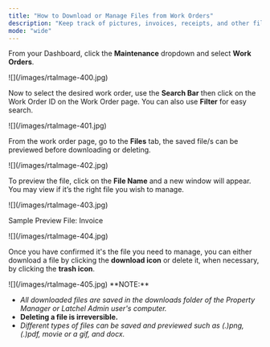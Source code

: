 ```yaml
---
title: "How to Download or Manage Files from Work Orders"
description: "Keep track of pictures, invoices, receipts, and other files from a work order. Here's how you can download or manage files from a work order."
mode: "wide"
---
```


From your Dashboard, click the **Maintenance** dropdown and select **Work Orders**.

<Frame>
  ![](/images/rtaImage-400.jpg)
</Frame>

Now to select the desired work order, use the **Search Bar** then click on the Work Order ID on the Work Order page. You can also use **Filter** for easy search. 

<Frame>
  ![](/images/rtaImage-401.jpg)
</Frame>

From the work order page, go to the **Files** tab, the saved file/s can be previewed before downloading or deleting. 

<Frame>
  ![](/images/rtaImage-402.jpg)
</Frame>

To preview the file, click on the **File Name** and a new window will appear. You may view if it’s the right file you wish to manage. 

<Frame>
  ![](/images/rtaImage-403.jpg)
</Frame>

Sample Preview File: Invoice

<Frame>
  ![](/images/rtaImage-404.jpg)
</Frame>

Once you have confirmed it's the file you need to manage, you can either download a file by clicking the **download icon** or delete it, when necessary, by clicking the **trash icon**.

<Frame>
  ![](/images/rtaImage-405.jpg)
</Frame>

<Info>
  **NOTE:**

  - _All downloaded files are saved in the downloads folder of the Property Manager or Latchel Admin user's computer._
  - __Deleting a file is irreversible.__
  - _Different types of files can be saved and previewed such as (.)png, (.)pdf, movie or a gif, and docx._
</Info>